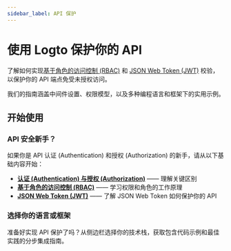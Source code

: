 ```yaml
---
sidebar_label: API 保护
---
```


# 使用 Logto 保护你的 API

了解如何实现[基于角色的访问控制 (RBAC)](/authorization/role-based-access-control) 和 [JSON Web Token (JWT)](https://auth.wiki/jwt) 校验，以保护你的 API 端点免受未授权访问。

我们的指南涵盖中间件设置、权限模型，以及多种编程语言和框架下的实用示例。

## 开始使用

### API 安全新手？

如果你是 API 认证 (Authentication) 和授权 (Authorization) 的新手，请从以下基础内容开始：

- **[认证 (Authentication) 与授权 (Authorization)](/concepts/authn-vs-authz)** —— 理解关键区别
- **[基于角色的访问控制 (RBAC)](/authorization/role-based-access-control)** —— 学习权限和角色的工作原理
- **[JSON Web Token (JWT)](https://auth.wiki/jwt)** —— 了解 JSON Web Token 如何保护你的 API

### 选择你的语言或框架

准备好实现 API 保护了吗？从侧边栏选择你的技术栈，获取包含代码示例和最佳实践的分步集成指南。

